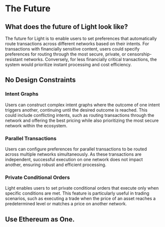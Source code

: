 # The Future

## What does the future of Light look like?

The future for Light is to enable users to set preferences that automatically route transactions across different networks based on their intents.
For transactions with financially sensitive content, users could specify preferences for routing through the most secure, private, or censorship-resistant networks.
Conversely, for less financially critical transactions, the system would prioritize instant processing and cost efficiency.

## No Design Constraints

### Intent Graphs

Users can construct complex intent graphs where the outcome of one intent triggers another, continuing until the desired outcome is reached.
This could include conflicting intents, such as routing transactions through the network and offering the best pricing while also prioritizing the most secure network within the ecosystem.

### Parallel Transactions

Users can configure preferences for parallel transactions to be routed across multiple networks simultaneously.
As these transactions are independent, successful execution on one network does not impact another, ensuring robust and efficient processing.

### Private Conditional Orders

Light enables users to set private conditional orders that execute only when specific conditions are met.
This feature is particularly useful in trading scenarios, such as executing a trade when the price of an asset reaches a predetermined level or matches a price on another network.

## Use Ethereum as One.
